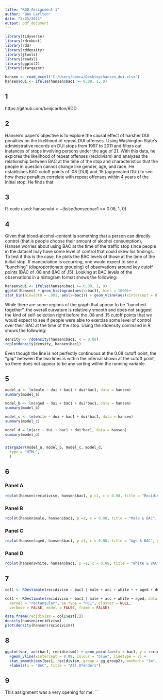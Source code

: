 ```yaml
---
title: "RDD Assignment 1"
author: "Ben Carlton"
date: "2/25/2021"
output: pdf_document
---
```


```r

library(tidyverse)
library(rdrobust)
library(rdd)
library(rddensity)
library(jtools)
library(readxl)
library(ggplot2)
library(stargazer)

hansen <- read_excel("C:/Users/benca/Desktop/hansen_dwi.xlsx")
hansen$dui <- ifelse(hansen$bac1 >= 0.08, 1, 0)


```

## 1

https://github.com/benjcarlton/RDD

## 2

Hansen's paper's objective is to explore the causal effect of harsher DUI penalties on the likelihood of repeat DUI offenses. Using Washington State's administrative records on DUI stops from 1997 to 2011 and filters out instances of stops involving persons under the age of 21. With this data, he explores the likelihood of repeat offenses (recidivism) and analyzes the relationship between BAC at the time of the stop and characteristics that the people in question cannot change like gender, age, and race. He establishes BAC cutoff points of .08 (DUI) and .15 (aggrevated DUI) to see how these penalties correlate with repeat offenses within 4 years of the initial stop. He finds that

## 3

R-code used: hansen$dui <- ifelse(hansen$bac1 >= 0.08, 1, 0)

## 4

Given that blood-alcohol-content is something that a person can directly control (that is people choose their amount of alcohol consumption), Hansen worries about using BAC at the time of the traffic stop since people in the dataset may have some level of control that could skew
his findings. To test if this is the case, he plots the BAC levels of those at the time of the initial stop. If manipulation is occurring, one would expect to see a "bunching" (disproportionate grouping) of observations around key cutoff points (BAC of .08 and BAC of .15). Looking at BAC levels of the observations in a histogram format shows the following:

```r
hansen$dui <- ifelse(hansen$bac1 >= 0.08, 1, 0)
ggplot(hansen) + geom_histogram(aes(x=bac1), bins = 1000)+
stat_bin(binwidth = .001, aes(x=bac1)) + geom_vline(aes(xintercept = 0.08, color = "Red"))

```
While there are some regions of the graph that appear to be "bunched together", the overall curvature is relatively smooth and does not suggest the kind of self-selection right before the .08 and .15 cutoff points that we would expect to see if people were able to exercise some level of control over their BAC at the time of the stop. Using the rddensity command in R shows the
following:

```r
density <- rddensity(hansen$bac1, c = 0.08)
rdplotdensity(density, hansen$bac1)
```

Even though the line is not perfectly continuous at the 0.08 cutoff point, the "gap" between
the two lines is within the interval shown at the cutoff point, so there does not appear to be any sorting within the running variable.

## 5

```r
model_a <- lm(male ~ dui + bac1 + dui*bac1, data = hansen)
summary(model_a)

model_b <- lm(aged ~ dui + bac1 + dui*bac1, data = hansen)
summary(model_b)

model_c <- lm(white ~ dui + bac1 + dui*bac1, data = hansen)
summary(model_c)

model_d = lm(acc ~ dui + bac1 + dui*bac1, data = hansen)
summary(model_d)


stargazer(model_a, model_b, model_c, model_d,
  type = "HTML",
  )
```

## 6

### Panel A
```r
rdplot(hansen$recidivism, hansen$bac1, p =1, c = 0.08, title = "Recidivism & BAC", y.label = 'Recidivism', x.label = 'BAC', kernel = "triangular", x.lim = c(0,0.2), y.lim = c(0,0.2))
```

### Panel B
```r
rdplot(hansen$male, hansen$bac1, p =1, c = 0.08, title = "Male & BAC", y.label = 'Male', x.label = 'BAC', kernel = "triangular", x.lim = c(0,0.2), y.lim = c(0.65,0.9))
```

### Panel C
```r
rdplot(hansen$aged, hansen$bac1, p =1, c = 0.08, title = "Age & BAC", y.label = 'Age', x.label = 'BAC', kernel = "triangular", x.lim = c(0,0.2), y.lim = c(30,45))
```

### Panel D
```r
rdplot(hansen$white, hansen$bac1, p =1, c = 0.08, title = "White & BAC", y.label = 'White', x.label = 'BAC', kernel = "triangular", x.lim = c(0,0.2), y.lim = c(0.7,0.9))
```


## 7


```r
col1 <- RDestimate(recidivism ~ bac1 | male + acc + white + + aged + dui + bac1*dui, data = hansen, cutpoint = 0.08, bw = 0.025, kernel = "rectangular")

col1 <- RDestimate(recidivism ~ bac1 | male + acc + white + aged, data = hansen, subset = NULL, cutpoint = 0.08, bw = 0.002,
  kernel = "rectangular", se.type = "HC1", cluster = NULL,
  verbose = FALSE, model = FALSE, frame = FALSE)

data.frame(recidivism = col1$est[1])
density(hansen$recidivism)
plot(density(hansen$recidivism))
```

## 8


```r
ggplot(var, aes(bac1, recidivism)) + geom_point(aes(x = bac1, y = recidivism), data = hansen)
  +geom_vline(xintercept = 0.08, colour = "blue", linetype = 2) +
  stat_smooth(aes(bac1, recidivism, group = gg_group2), method = "lm", formula = y ~ x + I(x^2))
  +labels(x = "BAC", title = "All Ofenders")
```


## 9 
This assignment was a very opening for me. 
```





